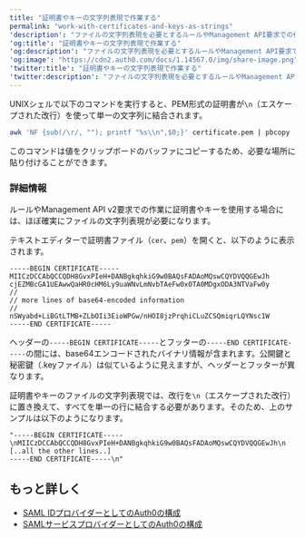 ```yaml
---
title: "証明書やキーの文字列表現で作業する"
permalink: "work-with-certificates-and-keys-as-strings"
'description': "ファイルの文字列表現を必要とするルールやManagement API要求での作業方法について説明します。"
'og:title': "証明書やキーの文字列表現で作業する"
'og:description': "ファイルの文字列表現を必要とするルールやManagement API要求での作業方法について説明します。"
'og:image': "https://cdn2.auth0.com/docs/1.14567.0/img/share-image.png"
'twitter:title': "証明書やキーの文字列表現で作業する"
'twitter:description': "ファイルの文字列表現を必要とするルールやManagement API要求での作業方法について説明します。"
---
```


UNIXシェルで以下のコマンドを実行すると、PEM形式の証明書が`\n`（エスケープされた改行）を使って単一の文字列に結合されます。

```bash wrap lines
awk 'NF {sub(/\r/, ""); printf "%s\\n",$0;}' certificate.pem | pbcopy
```

このコマンドは値をクリップボードのバッファにコピーするため、必要な場所に貼り付けることができます。

### 詳細情報

ルールや<Tooltip data-tooltip-id="react-containers-DefinitionTooltip-0" href="/ja-jp/glossary?term=management-api" tip="Management API: 顧客が管理タスクを実行できるようにするための製品。" cta="用語集の表示">Management API</Tooltip> v2要求での作業に証明書やキーを使用する場合には、ほぼ確実にファイルの文字列表現が必要になります。

テキストエディターで証明書ファイル（`cer`、`pem`）を開くと、以下のように表示されます。

```text lines
-----BEGIN CERTIFICATE-----
MIICzDCCAbQCCQDH8GvxPIeH+DANBgkqhkiG9w0BAQsFADAoMQswCQYDVQQGEwJh
cjEZMBcGA1UEAwwQaHR0cHM6Ly9uaWNvLmNvbTAeFw0xOTA0MDgxODA3NTVaFw0y
//
// more lines of base64-encoded information
//
nSWyabd+LiBGtLTMB+ZLbOIi3EioWPGw/nHOI8jzPrqhiCLuZCSQmiqrLQYNsc1W
-----END CERTIFICATE-----
```

ヘッダーの`-----BEGIN CERTIFICATE-----`とフッターの`-----END CERTIFICATE-----`の間には、base64エンコードされたバイナリ情報が含まれます。公開鍵と秘密鍵（.keyファイル）は似ているように見えますが、ヘッダーとフッターが異なります。

証明書やキーのファイルの文字列表現では、改行を`\n`（エスケープされた改行）に置き換えて、すべてを単一の行に結合する必要があります。そのため、上のサンプルは以下のようになります。

```text lines
"-----BEGIN CERTIFICATE-----
\nMIICzDCCAbQCCQDH8GvxPIeH+DANBgkqhkiG9w0BAQsFADAoMQswCQYDVQQGEwJh\n
[..all the other lines..]
-----END CERTIFICATE-----\n"
```

## もっと詳しく

* [SAML IDプロバイダーとしてのAuth0の構成](/ja-jp/authenticate/single-sign-on/outbound-single-sign-on/configure-auth0-saml-identity-provider)
* [SAMLサービスプロバイダーとしてのAuth0の構成](/ja-jp/authenticate/protocols/saml/saml-sso-integrations/configure-auth0-saml-service-provider)